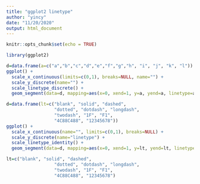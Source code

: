 ```yaml
---
title: "ggplot2 linetype"
author: "yincy"
date: "11/20/2020"
output: html_document
---
```


```r
knitr::opts_chunk$set(echo = TRUE)
```

```r
library(ggplot2)
```

```r
d=data.frame(a=c("a","b","c","d","e","f","g","h", "i", "j", "k", "l"))
ggplot() +
  scale_x_continuous(limits=c(0,1), breaks=NULL, name="") +
  scale_y_discrete(name="") +
  scale_linetype_discrete() +
  geom_segment(data=d, mapping=aes(x=0, xend=1, y=a, yend=a, linetype=a))
```


```r
d=data.frame(lt=c("blank", "solid", "dashed", 
                  "dotted", "dotdash", "longdash", 
                  "twodash", "1F", "F1", 
                  "4C88C488", "12345678"))
ggplot() +
  scale_x_continuous(name="", limits=c(0,1), breaks=NULL) +
  scale_y_discrete(name="linetype") +
  scale_linetype_identity() +
  geom_segment(data=d, mapping=aes(x=0, xend=1, y=lt, yend=lt, linetype=lt))
```



```r
lt=c("blank", "solid", "dashed", 
                  "dotted", "dotdash", "longdash", 
                  "twodash", "1F", "F1", 
                  "4C88C488", "12345678")
```










